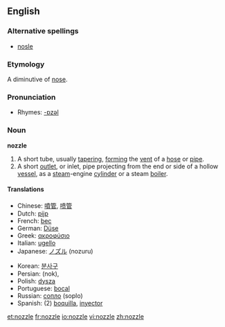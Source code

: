 ==English==

===Alternative spellings===
*[[nosle]]

===Etymology===
A diminutive of [[nose]].

===Pronunciation===
*Rhymes: [[Rhymes:English:-ɒzəl|-ɒzəl]]

===Noun===
'''nozzle'''

# A short tube, usually [[tapering]], [[forming]] the [[vent]] of a [[hose]] or [[pipe]].
# A short [[outlet]], or inlet, pipe projecting from the end or side of a hollow [[vessel]], as a [[steam]]-engine [[cylinder]] or a steam [[boiler]].

====Translations====
{{top}}
*Chinese: [[噴管]], [[喷管]]
*Dutch: [[pijp]] {{f}}
*French: [[bec]] {{m}}
*German: [[Düse]] {{f}}
*Greek: [[ακροφύσιο]] {{n}}
*Italian: [[ugello]] {{m}}
*Japanese: [[ノズル]] (nozuru)
{{mid}}
*Korean: [[분사구]]
*Persian: {{FAchar|[[نوك]]}} (nok), {{FAchar|[[شیپوره]]}}
*Polish: [[dysza]] {{f}}
*Portuguese: [[bocal]] {{m}}
*Russian: [[сопло]] {{n}} (soplo)
*Spanish: (2) [[boquilla]], [[inyector]] {{m}}
{{bottom}}

[[et:nozzle]]
[[fr:nozzle]]
[[io:nozzle]]
[[vi:nozzle]]
[[zh:nozzle]]